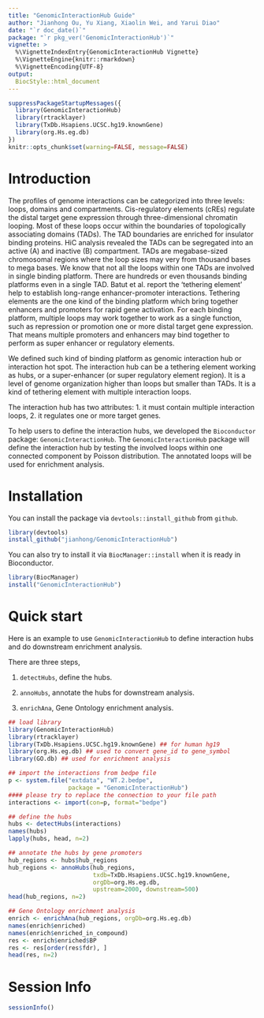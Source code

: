 ```yaml
---
title: "GenomicInteractionHub Guide"
author: "Jianhong Ou, Yu Xiang, Xiaolin Wei, and Yarui Diao"
date: "`r doc_date()`"
package: "`r pkg_ver('GenomicInteractionHub')`"
vignette: >
  %\VignetteIndexEntry{GenomicInteractionHub Vignette}
  %\VignetteEngine{knitr::rmarkdown}
  %\VignetteEncoding{UTF-8}
output:
  BiocStyle::html_document
---
```


```r
suppressPackageStartupMessages({
  library(GenomicInteractionHub)
  library(rtracklayer)
  library(TxDb.Hsapiens.UCSC.hg19.knownGene) 
  library(org.Hs.eg.db)
})
knitr::opts_chunk$set(warning=FALSE, message=FALSE)
```

# Introduction

The profiles of genome interactions can be categorized into three levels:
loops, domains and compartments.
Cis-regulatory elements (cREs) regulate the distal target gene expression through three-dimensional chromatin looping.
Most of these loops occur within the boundaries of topologically
associating domains (TADs).
The TAD boundaries are enriched for insulator binding proteins.
HiC analysis revealed the TADs can be segregated into an active (A)
and inactive (B) compartment. 
TADs are megabase-sized chromosomal regions where the loop sizes may 
very from thousand bases to mega bases.
We know that not all the loops within one TADs are involved in single
binding platform.
There are hundreds or even thousands binding platforms even in a single TAD.
Batut et al. report the 'tethering element' help to establish
long-range enhancer-promoter interactions.
Tethering elements are the one kind of the binding platform
which bring together enhancers and promoters for rapid gene activation.
For each binding platform, multiple loops may work together to work
as a single function, such as repression or promotion one or more 
distal target gene expression.
That means multiple promoters and enhancers may bind together to perform
as super enhancer or regulatory elements.

We defined such kind of binding platform as genomic interaction hub or
interaction hot spot.
The interaction hub can be a tethering element working as hubs,
or a super-enhancer (or super regulatory element region).
It is a level of genome organization higher than loops but smaller than TADs.
It is a kind of tethering element with multiple interaction loops.

The interaction hub has two attributes:
1. it must contain multiple interaction loops,
2. it regulates one or more target genes.

To help users to define the interaction hubs, we developed the 
`Bioconductor` package: `GenomicInteractionHub`.
The `GenomicInteractionHub` package will define the interaction hub
by testing the involved loops within one connected component
by Poisson distribution. The annotated loops will be used for 
enrichment analysis.

# Installation
You can install the package via `devtools::install_github` from `github`.
```r
library(devtools)
install_github("jianhong/GenomicInteractionHub")
```

You can also try to install it via `BiocManager::install` when it is ready in Bioconductor.
```r
library(BiocManager)
install("GenomicInteractionHub")
```

# Quick start
Here is an example to use `GenomicInteractionHub` to define interaction hubs
and do downstream enrichment analysis.

There are three steps,

1. `detectHubs`, define the hubs.

2. `annoHubs`, annotate the hubs for downstream analysis.

3. `enrichAna`, Gene Ontology enrichment analysis.

```r
## load library
library(GenomicInteractionHub)
library(rtracklayer)
library(TxDb.Hsapiens.UCSC.hg19.knownGene) ## for human hg19
library(org.Hs.eg.db) ## used to convert gene_id to gene_symbol
library(GO.db) ## used for enrichment analysis

## import the interactions from bedpe file
p <- system.file("extdata", "WT.2.bedpe",
                 package = "GenomicInteractionHub")
#### please try to replace the connection to your file path
interactions <- import(con=p, format="bedpe")

## define the hubs
hubs <- detectHubs(interactions)
names(hubs)
lapply(hubs, head, n=2)

## annotate the hubs by gene promoters
hub_regions <- hubs$hub_regions
hub_regions <- annoHubs(hub_regions,
                        txdb=TxDb.Hsapiens.UCSC.hg19.knownGene,
                        orgDb=org.Hs.eg.db,
                        upstream=2000, downstream=500)
head(hub_regions, n=2)

## Gene Ontology enrichment analysis
enrich <- enrichAna(hub_regions, orgDb=org.Hs.eg.db)
names(enrich$enriched)
names(enrich$enriched_in_compound)
res <- enrich$enriched$BP
res <- res[order(res$fdr), ]
head(res, n=2)
```

# Session Info
```r
sessionInfo()
```

